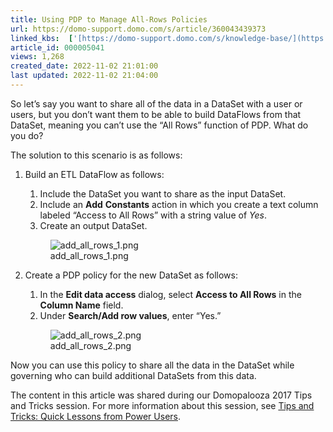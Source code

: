 ```yaml
---
title: Using PDP to Manage All-Rows Policies
url: https://domo-support.domo.com/s/article/360043439373
linked_kbs:  ['[https://domo-support.domo.com/s/knowledge-base/](https://domo-support.domo.com/s/knowledge-base/)', '[https://domo-support.domo.com/s/](https://domo-support.domo.com/s/)', '[https://domo-support.domo.com/s/topic/0TO5w000000Zan2GAC](https://domo-support.domo.com/s/topic/0TO5w000000Zan2GAC)', '[https://domo-support.domo.com/s/topic/0TO5w000000Zao2GAC](https://domo-support.domo.com/s/topic/0TO5w000000Zao2GAC)', '[https://domo-support.domo.com/s/article/360043440633](https://domo-support.domo.com/s/article/360043440633)', '[https://domo-support.domo.com/s/article/360043439373](https://domo-support.domo.com/s/article/360043439373)', '[https://domo-support.domo.com/s/topic/0TO5w000000Zao2GAC/personalized-data-permissions-pdp](https://domo-support.domo.com/s/topic/0TO5w000000Zao2GAC/personalized-data-permissions-pdp)', '[https://domo-support.domo.com/s/article/360043429933](https://domo-support.domo.com/s/article/360043429933)', '[https://domo-support.domo.com/s/article/360043429953](https://domo-support.domo.com/s/article/360043429953)', '[https://domo-support.domo.com/s/article/360042925494](https://domo-support.domo.com/s/article/360042925494)', '[https://domo-support.domo.com/s/article/360043429913](https://domo-support.domo.com/s/article/360043429913)', '[https://domo-support.domo.com/s/article/4408174643607](https://domo-support.domo.com/s/article/4408174643607)', '[https://domo-support.domo.com/s/login/](https://domo-support.domo.com/s/login/)']
article_id: 000005041
views: 1,268
created_date: 2022-11-02 21:01:00
last updated: 2022-11-02 21:04:00
---
```




So let's say you want to share all of the data in a DataSet with a user or users, but you don’t want them to be able to build DataFlows from that DataSet, meaning you can't use the "All Rows" function of PDP. What do you do?


The solution to this scenario is as follows:


1. Build an ETL DataFlow as follows:


	1. Include the DataSet you want to share as the input DataSet.
	2. Include an **Add** **Constants** action in which you create a text column labeled “Access to All Rows” with a string value of *Yes*.
	3. Create an output DataSet.  
	  
	![add_all_rows_1.png](add_all_rows_1.png)
2. Create a PDP policy for the new DataSet as follows:


	1. In the **Edit data access** dialog, select **Access to All Rows** in the **Column Name** field.
	2. Under **Search/Add row values**, enter "Yes."  
	  
	![add_all_rows_2.png](add_all_rows_2.png)


Now you can use this policy to share all the data in the DataSet while governing who can build additional DataSets from this data.


The content in this article was shared during our Domopalooza 2017 Tips and Tricks session. For more information about this session, see [Tips and Tricks: Quick Lessons from Power Users](/s/article/360043440633 "Tips and Tricks: Quick Lessons from Power Users").

